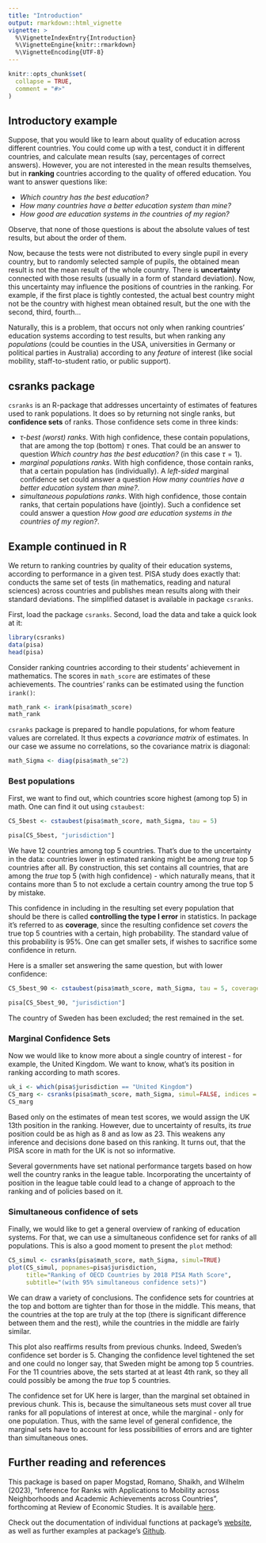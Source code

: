 ```yaml
---
title: "Introduction"
output: rmarkdown::html_vignette
vignette: >
  %\VignetteIndexEntry{Introduction}
  %\VignetteEngine{knitr::rmarkdown}
  %\VignetteEncoding{UTF-8}
---
```


```r
knitr::opts_chunk$set(
  collapse = TRUE,
  comment = "#>"
)
```

## Introductory example

Suppose, that you would like to learn about quality of education across different countries. You could come up with a test, conduct it in different countries, and calculate mean results (say, percentages of correct answers). However, you are not interested in the mean results themselves, but in **ranking** countries according to the quality of offered education. You want to answer questions like:

- *Which country has the best education?*
- *How many countries have a better education system than mine?*
- *How good are education systems in the countries of my region?*

Observe, that none of those questions is about the absolute values of test results, but about the order of them.

Now, because the tests were not distributed to every single pupil in every country, but to randomly selected sample of pupils, the obtained mean result is not the mean result of the whole country. There is **uncertainty** connected with those results (usually in a form of standard deviation). Now, this uncertainty may influence the positions of countries in the ranking. For example, if the first place is tightly contested, the actual best country might not be the country with highest mean obtained result, but the one with the second, third, fourth...

Naturally, this is a problem, that occurs not only when ranking countries' education systems according to test results, but when ranking any *populations* (could be counties in the USA, universities in Germany or political parties in Australia) according to any *feature* of interest (like social mobility, staff-to-student ratio, or public support).

## csranks package

`csranks` is an R-package that addresses uncertainty of estimates of features used to rank populations. It does so by returning not single ranks, but **confidence sets** of ranks. Those confidence sets come in three kinds:

- *$\tau$-best (worst) ranks*. With high confidence, these contain populations, that are among the top (bottom) $\tau$ ones. That could be an answer to question *Which country has the best education?* (in this case $\tau  = 1$).
- *marginal populations ranks*. With high confidence, those contain ranks, that a certain population has (individually). A *left-sided* marginal confidence set could answer a question *How many countries have a better education system than mine?*.
- *simultaneous populations ranks*. With high confidence, those contain ranks, that certain populations have (jointly). Such a confidence set could answer a question *How good are education systems in the countries of my region?*.

## Example continued in R

We return to ranking countries by quality of their education systems, according to performance in a given test. PISA study does exactly that: conducts the same set of tests (in mathematics, reading and natural sciences) across countries and publishes mean results along with their standard deviations. The simplified dataset is available in package `csranks`. 

First, load the package `csranks`. Second, load the data and take a quick look at it:

```r
library(csranks)
data(pisa)
head(pisa)
```

Consider ranking countries according to their students' achievement in mathematics. The scores in `math_score` are estimates of these achievements. The countries' ranks can be estimated using the function `irank()`:

```r
math_rank <- irank(pisa$math_score)
math_rank
```

`csranks` package is prepared to handle populations, for whom feature values are correlated. It thus expects a *covariance matrix* of estimates. In our case we assume no correlations, so the covariance matrix is diagonal:

```r
math_Sigma <- diag(pisa$math_se^2)
```

### Best populations

First, we want to find out, which countries score highest (among top 5) in math. One can find it out using `cstaubest`:

```r
CS_5best <- cstaubest(pisa$math_score, math_Sigma, tau = 5)

pisa[CS_5best, "jurisdiction"]
```

We have 12 countries among top 5 countries. That's due to the uncertainty in the data: countries lower in estimated ranking might be among *true* top 5 countries after all. By construction, this set contains all countries, that are among the *true* top 5 (with high confidence) - which naturally means, that it contains more than 5 to not exclude a certain country among the true top 5 by mistake.

This confidence in including in the resulting set every population that should be there is called **controlling the type I error** in statistics. In package it's referred to as **coverage**, since the resulting confidence set *covers* the true top 5 countries with a certain, high probability. The standard value of this probability is 95%. One can get smaller sets, if wishes to sacrifice some confidence in return.

Here is a smaller set answering the same question, but with lower confidence:

```r
CS_5best_90 <- cstaubest(pisa$math_score, math_Sigma, tau = 5, coverage = 0.9)

pisa[CS_5best_90, "jurisdiction"]
```

The country of Sweden has been excluded; the rest remained in the set.

### Marginal Confidence Sets

Now we would like to know more about a single country of interest - for example, the United Kingdom. We want to know, what's its position in ranking according to math scores.

```r
uk_i <- which(pisa$jurisdiction == "United Kingdom")
CS_marg <- csranks(pisa$math_score, math_Sigma, simul=FALSE, indices = uk_i)
CS_marg
```

Based only on the estimates of mean test scores, we would assign the UK 13th position in the ranking. However, due to uncertainty of results, its *true* position could be as high as 8 and as low as 23. This weakens any inference and decisions done based on this ranking. It turns out, that the PISA score in math for the UK is not so informative. 

Several governments have set national performance targets based on how well the country ranks in the league table. Incorporating the uncertainty of position in the league table could lead to a change of approach to the ranking and of policies based on it. 

### Simultaneous confidence of sets

Finally, we would like to get a general overview of ranking of education systems.
For that, we can use a simultaneous confidence set for ranks of all populations.
This is also a good moment to present the `plot` method:

```r
CS_simul <- csranks(pisa$math_score, math_Sigma, simul=TRUE)
plot(CS_simul, popnames=pisa$jurisdiction, 
     title="Ranking of OECD Countries by 2018 PISA Math Score", 
     subtitle="(with 95% simultaneous confidence sets)")
```

We can draw a variety of conclusions. The confidence sets for countries at the top and bottom are tighter than for those in the middle. This means, that the countries at the top are truly at the top (there is significant difference between them and the rest), while the countries in the middle are fairly similar.

This plot also reaffirms results from previous chunks. Indeed, Sweden's confidence set
border is 5. Changing the confidence level tightened the set and one could no longer say, that Sweden might be among top 5 countries. For the 11 countries above, the sets started at at least 4th rank, so they all could possibly be among the *true* top 5 countries.

The confidence set for UK here is larger, than the marginal set obtained in previous chunk. This is, because the simultaneous sets must cover all true ranks for all populations of interest at once, while the marginal - only for one population. Thus, with the same level of general confidence, the marginal sets have to account for less possibilities of errors and are tighter than simultaneous ones.

## Further reading and references

This package is based on paper Mogstad, Romano, Shaikh, and Wilhelm (2023), "Inference for Ranks with Applications to Mobility across Neighborhoods and Academic Achievements across Countries", forthcoming at Review of Economic Studies. It is available [here](http://dwilhelm.userweb.mwn.de/papers/cwp0323.pdf).

Check out the documentation of individual functions at package's [website](https://danielwilhelm.github.io/R-CS-ranks/), as well as further examples at package's [Github](https://github.com/danielwilhelm/R-CS-ranks/tree/master/examples).